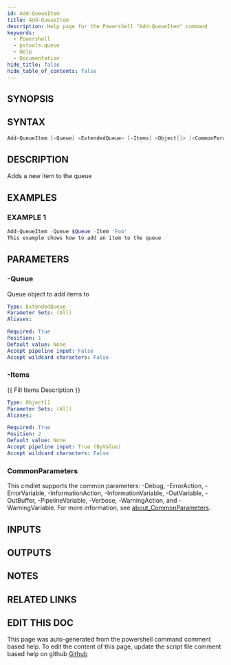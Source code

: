 ```yaml
---
id: Add-QueueItem
title: Add-QueueItem
description: Help page for the Powershell "Add-QueueItem" command
keywords:
  - Powershell
  - pstools.queue
  - Help
  - Documentation
hide_title: false
hide_table_of_contents: false
---
```


## SYNOPSIS

## SYNTAX

```powershell
Add-QueueItem [-Queue] <ExtendedQueue> [-Items] <Object[]> [<CommonParameters>]
```

## DESCRIPTION

Adds a new item to the queue

## EXAMPLES

### EXAMPLE 1

```powershell
Add-QueueItem -Queue $Queue -Item 'Foo'
This example shows how to add an item to the queue
```

## PARAMETERS

### -Queue

Queue object to add items to

```yaml
Type: ExtendedQueue
Parameter Sets: (All)
Aliases:

Required: True
Position: 1
Default value: None
Accept pipeline input: False
Accept wildcard characters: False
```

### -Items

{{ Fill Items Description }}

```yaml
Type: Object[]
Parameter Sets: (All)
Aliases:

Required: True
Position: 2
Default value: None
Accept pipeline input: True (ByValue)
Accept wildcard characters: False
```

### CommonParameters

This cmdlet supports the common parameters: -Debug, -ErrorAction, -ErrorVariable, -InformationAction, -InformationVariable, -OutVariable, -OutBuffer, -PipelineVariable, -Verbose, -WarningAction, and -WarningVariable. For more information, see [about_CommonParameters](http://go.microsoft.com/fwlink/?LinkID=113216).

## INPUTS

## OUTPUTS

## NOTES

## RELATED LINKS

## EDIT THIS DOC 

This page was auto-generated from the powershell command comment based help. To edit the content of this page, update the script file comment based help on github [Github](https://github.com/hanpq/)
